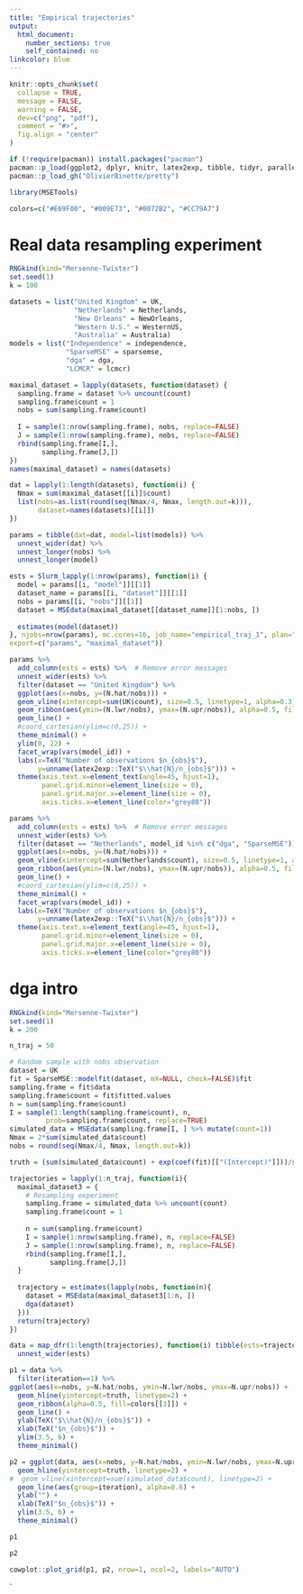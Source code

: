 ```yaml
---
title: "Empirical trajectories"
output:
  html_document:
    number_sections: true
    self_contained: no
linkcolor: blue
---
```


```r
knitr::opts_chunk$set(
  collapse = TRUE,
  message = FALSE,
  warning = FALSE,
  dev=c("png", "pdf"),
  comment = "#>",
  fig.align = "center"
)

if (!require(pacman)) install.packages("pacman")
pacman::p_load(ggplot2, dplyr, knitr, latex2exp, tibble, tidyr, parallel, slurmR, ggthemes, purrr, cowplot)
pacman::p_load_gh("OlivierBinette/pretty")

library(MSETools)

colors=c("#E69F00", "#009E73", "#0072B2", "#CC79A7")
```


# Real data resampling experiment

```r
RNGkind(kind="Mersenne-Twister")
set.seed(1)
k = 100

datasets = list("United Kingdom" = UK,
                "Netherlands" = Netherlands,
                "New Orleans" = NewOrleans,
                "Western U.S." = WesternUS,
                "Australia" = Australia)
models = list("Independence" = independence,
              "SparseMSE" = sparsemse,
              "dga" = dga,
              "LCMCR" = lcmcr)

maximal_dataset = lapply(datasets, function(dataset) {
  sampling.frame = dataset %>% uncount(count)
  sampling.frame$count = 1
  nobs = sum(sampling.frame$count)
  
  I = sample(1:nrow(sampling.frame), nobs, replace=FALSE)
  J = sample(1:nrow(sampling.frame), nobs, replace=FALSE)
  rbind(sampling.frame[I,],
        sampling.frame[J,])
})
names(maximal_dataset) = names(datasets)

dat = lapply(1:length(datasets), function(i) {
  Nmax = sum(maximal_dataset[[i]]$count)
  list(nobs=as.list(round(seq(Nmax/4, Nmax, length.out=k))),
       dataset=names(datasets)[[i]])
})

params = tibble(dat=dat, model=list(models)) %>%
  unnest_wider(dat) %>%
  unnest_longer(nobs) %>% 
  unnest_longer(model)
```

```r
ests = Slurm_lapply(1:nrow(params), function(i) {
  model = params[[i, "model"]][[1]]
  dataset_name = params[[i, "dataset"]][[1]]
  nobs = params[[i, "nobs"]][[1]]
  dataset = MSEdata(maximal_dataset[[dataset_name]][1:nobs, ])
  
  estimates(model(dataset))
}, njobs=nrow(params), mc.cores=16, job_name="empirical_traj_1", plan="collect",
export=c("params", "maximal_dataset"))
```


```r
params %>% 
  add_column(ests = ests) %>%  # Remove error messages
  unnest_wider(ests) %>% 
  filter(dataset == "United Kingdom") %>% 
  ggplot(aes(x=nobs, y=(N.hat/nobs))) +
  geom_vline(xintercept=sum(UK$count), size=0.5, linetype=1, alpha=0.3) +
  geom_ribbon(aes(ymin=(N.lwr/nobs), ymax=(N.upr/nobs)), alpha=0.5, fill=colors[[3]]) +
  geom_line() +
  #coord_cartesian(ylim=c(0,25)) +
  theme_minimal() + 
  ylim(0, 22) +
  facet_wrap(vars(model_id)) +
  labs(x=TeX("Number of observations $n_{obs}$"),
       y=unname(latex2exp::TeX("$\\hat{N}/n_{obs}$"))) +
  theme(axis.text.x=element_text(angle=45, hjust=1),
        panel.grid.minor=element_line(size = 0),
        panel.grid.major.x=element_line(size = 0),
        axis.ticks.x=element_line(color="grey80"))

```


```r
params %>% 
  add_column(ests = ests) %>%  # Remove error messages
  unnest_wider(ests) %>% 
  filter(dataset == "Netherlands", model_id %in% c("dga", "SparseMSE")) %>% 
  ggplot(aes(x=nobs, y=(N.hat/nobs))) +
  geom_vline(xintercept=sum(Netherlands$count), size=0.5, linetype=1, alpha=0.3) +
  geom_ribbon(aes(ymin=(N.lwr/nobs), ymax=(N.upr/nobs)), alpha=0.5, fill=colors[[3]]) +
  geom_line() +
  #coord_cartesian(ylim=c(0,25)) +
  theme_minimal() + 
  facet_wrap(vars(model_id)) +
  labs(x=TeX("Number of observations $n_{obs}$"),
       y=unname(latex2exp::TeX("$\\hat{N}/n_{obs}$"))) +
  theme(axis.text.x=element_text(angle=45, hjust=1),
        panel.grid.minor=element_line(size = 0),
        panel.grid.major.x=element_line(size = 0),
        axis.ticks.x=element_line(color="grey80"))

```


# dga intro

```r
RNGkind(kind="Mersenne-Twister")
set.seed(1)
k = 200

n_traj = 50

# Random sample with nobs observation
dataset = UK
fit = SparseMSE::modelfit(dataset, mX=NULL, check=FALSE)$fit
sampling.frame = fit$data
sampling.frame$count = fit$fitted.values
n = sum(sampling.frame$count)
I = sample(1:length(sampling.frame$count), n,
         prob=sampling.frame$count, replace=TRUE)
simulated_data = MSEdata(sampling.frame[I, ] %>% mutate(count=1))
Nmax = 2*sum(simulated_data$count)
nobs = round(seq(Nmax/4, Nmax, length.out=k))

truth = (sum(simulated_data$count) + exp(coef(fit)[["(Intercept)"]]))/sum(simulated_data$count)

trajectories = lapply(1:n_traj, function(i){
  maximal_dataset3 = {
    # Resampling experiment
    sampling.frame = simulated_data %>% uncount(count)
    sampling.frame$count = 1
    
    n = sum(sampling.frame$count)
    I = sample(1:nrow(sampling.frame), n, replace=FALSE)
    J = sample(1:nrow(sampling.frame), n, replace=FALSE)
    rbind(sampling.frame[I,],
          sampling.frame[J,])
  }
  
  trajectory = estimates(lapply(nobs, function(n){
    dataset = MSEdata(maximal_dataset3[1:n, ])
    dga(dataset)
  }))
  return(trajectory)
})
```


```r
data = map_dfr(1:length(trajectories), function(i) tibble(ests=trajectories[[i]], nobs=nobs, iteration = i)) %>% 
  unnest_wider(ests)

p1 = data %>% 
  filter(iteration==1) %>% 
ggplot(aes(x=nobs, y=N.hat/nobs, ymin=N.lwr/nobs, ymax=N.upr/nobs)) +
  geom_hline(yintercept=truth, linetype=2) +
  geom_ribbon(alpha=0.5, fill=colors[[3]]) +
  geom_line() +
  ylab(TeX("$\\hat{N}/n_{obs}$")) +
  xlab(TeX("$n_{obs}$")) +
  ylim(3.5, 6) +
  theme_minimal()

p2 = ggplot(data, aes(x=nobs, y=N.hat/nobs, ymin=N.lwr/nobs, ymax=N.upr/nobs)) +
  geom_hline(yintercept=truth, linetype=2) +
#  geom_vline(xintercept=sum(simulated_data$count), linetype=2) +
  geom_line(aes(group=iteration), alpha=0.6) +
  ylab("") +
  xlab(TeX("$n_{obs}$")) +
  ylim(3.5, 6) +
  theme_minimal()

p1

p2
```

```r
cowplot::plot_grid(p1, p2, nrow=1, ncol=2, labels="AUTO")
```




`



